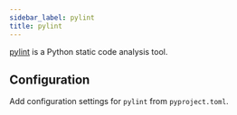 ```yaml
---
sidebar_label: pylint
title: pylint
---
```

[pylint](https://github.com/PyCQA/pylint) is a Python static code analysis tool.

## Configuration

Add configuration settings for `pylint` from `pyproject.toml`.
